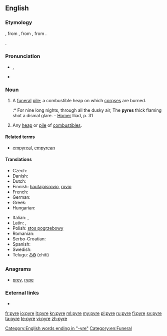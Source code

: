 ==English==

===Etymology===
{{etyl|la|en}} {{term|pyra||pyre, funeral pile|lang=la}}, from {{etyl|grc|en}} {{term|πυρά|tr=pura|lang=grc}}, from {{term|sc=polytonic|πῦρ|tr=pūr||fire|lang=grc}}, from {{etyl|ine-pro|en}} {{term/t|ine-pro|*péh₂ur}}.

{{etyltwin}} {{term|fire|lang=en}}.

===Pronunciation===
* {{IPA|/ˈpaɪɚ/}}, {{X-SAMPA|/"paI@/}}
* {{rhymes|aɪə(r)}}

===Noun===
{{en-noun}}

# A [[funeral]] [[pile]]; a combustible heap on which [[corpse]]s are burned.
#:* For nine long nights, through all the dusky air, The '''pyres''' thick flaming shot a dismal glare. - [[Homer]] Iliad, p. 31
# Any [[heap]] or [[pile]] of [[combustible]]s.

====Related terms====
* [[empyreal]], [[empyrean]]

====Translations====
{{trans-top|a funeral pile}}
* Czech: {{t+|cs|hranice|f}}
* Danish: {{t-|da|ild}}
* Dutch: {{t+|nl|brandstapel|m}}
* Finnish: [[hautajaisrovio]], [[rovio]]
* French: {{t+|fr|bûcher|m}}
* German: {{t+|de|Scheiterhaufen|m}}
* Greek: {{t+|el|πύρα|tr=pýra|f}}
* Hungarian: {{t+|hu|máglya}}
{{trans-mid}}
* Italian: {{t+|it|pira|f}},  {{t+|it|rogo}}
* Latin: {{t-|la|rogus|m}},  {{t-|la|pyra}}
* Polish: [[stos pogrzebowy]] {{m}}
* Romanian: {{t+|ro|rug|n}}
* Serbo-Croatian: {{t-|sh|lòmača|f}}
* Spanish: {{t+|es|pira|f}}
* Swedish: {{t+|sv|eld}}
* Telugu: [[చితి]] (chiti)
{{trans-bottom}}

===Anagrams===
* [[prey#English|prey]], [[rype#English|rype]]

===External links===
* {{pedialite}}

[[Category:English words ending in "-yre"]]
[[Category:en:Funeral]]

[[fr:pyre]]
[[io:pyre]]
[[it:pyre]]
[[kn:pyre]]
[[ml:pyre]]
[[my:pyre]]
[[pl:pyre]]
[[ru:pyre]]
[[fi:pyre]]
[[sv:pyre]]
[[ta:pyre]]
[[te:pyre]]
[[vi:pyre]]
[[zh:pyre]]